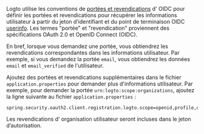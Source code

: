 
Logto utilise les conventions de [portées et revendications](https://openid.net/specs/openid-connect-core-1_0.html#Claims) d' OIDC pour définir les portées et revendications pour récupérer les informations utilisateur à partir du jeton d’identifiant et du point de terminaison OIDC <a href="https://openid.net/specs/openid-connect-core-1_0.html#UserInfo">userinfo</a>. Les termes "portée" et "revendication" proviennent des spécifications OAuth 2.0 et OpenID Connect (OIDC).

En bref, lorsque vous demandez une portée, vous obtiendrez les revendications correspondantes dans les informations utilisateur. Par exemple, si vous demandez la portée `email`, vous obtiendrez les données `email` et `email_verified` de l'utilisateur.

<ScopeClaimList />

Ajoutez des portées et revendications supplémentaires dans le fichier `application.properties` pour demander plus d'informations utilisateur. Par exemple, pour demander la portée `urn:logto:scope:organizations`, ajoutez la ligne suivante au fichier `application.properties` :

```properties title="application.properties"
spring.security.oauth2.client.registration.logto.scope=openid,profile,offline_access,urn:logto:scope:organizations
```

Les revendications d’ organisation utilisateur seront incluses dans le jeton d’autorisation.
